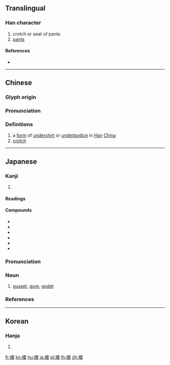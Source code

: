 {{character info/new}}
{{also|裆}}
==Translingual==

===Han character===
{{Han char|rn=145|rad=衣|as=13|sn=19|four=39266|canj=LFBW|ids=⿰衤當}}

# crotch or seat of pants
# [[pants]]

====References====
* {{Han ref|kx=1125.370|dkj=34649|dj=1593.070|hdz=53117.140|uh=8960|ud=35168|bh=C3CB|bd=50123}}

----

==Chinese==
{{zh-forms|s=裆}}

===Glyph origin===
{{Han etym}}

===Pronunciation===
{{zh-pron
|m=dāng
|c=dong1
|h=pfs=
|md=
|mn=
|w=
|mc=y
|oc=y
|cat=n
}}

===Definitions===
{{zh-hanzi}}

# a [[form]] of [[undershirt]] or [[underbodice]] in [[Han]] [[China]]
# [[crotch]]

----

==Japanese==

===Kanji===
{{ja-kanji|grade=|rs=衣13}}

# {{defn|lang=ja|sort=衣13}}

====Readings====
{{ja-readings|goon=[[とう]] (tō)|kanon=[[とう]] (tō)|kun=[[まち]] (machi)}}

====Compounds====
* {{ja-r|内襠|うちまち}}
* {{ja-r|裲襠|かいどり}}
* {{ja-r|娼襠子|しょうとうし}}
* {{ja-r|襠高袴|まちだかばかま}}
* {{ja-r|襠無し袴|まちなしばかま}}
* {{ja-r|裲襠|りょうとう}}

{{ja-kanjitab|まち|yomi=k}}

===Pronunciation===
{{ja-pron|yomi=k|まち|acc=1|acc_ref=DJR,NHK|acc2=2|acc2_ref=DJR}}

===Noun===
{{ja-noun|まち}}

# [[gusset]], [[gore]], [[godet]]

===References===
<references/>

----

==Korean==

===Hanja===
{{ko-hanja|hangeul=당|eumhun=|rv=dang|mr=tang|y=tang}}

# {{defn|lang=ko|sort=衣13}}

[[fr:襠]]
[[ko:襠]]
[[hu:襠]]
[[ja:襠]]
[[pl:襠]]
[[th:襠]]
[[zh:襠]]